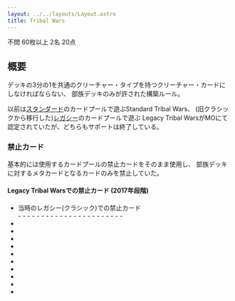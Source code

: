 ```yaml
---
layout: ../../layouts/Layout.astro
title: Tribal Wars
---
```



<div class="flex gap-2 m-2 flex-wrap justify-center">
  <Card title="カードプール" class="flex-none basis-80 xl:basis-96">
    <AreaIcon slot="img" />
    不問
  </Card>
  <Card title="デッキ枚数" class="flex-none basis-80 xl:basis-96">
    <CardsIcon slot="img" />
		60枚以上
  </Card>
  <Card title="プレイ人数" class="flex-none basis-80 xl:basis-96">
    <PeopleIcon slot="img" />
    2名
  </Card>
  <Card title="開始ライフ" class="flex-none basis-80 xl:basis-96">
    <HeartIcon slot="img" />
    20点
  </Card>
  <OXCard title="プレイ可能環境" class="flex-none basis-80 xl:basis-96" list={[
		{name:"Paper", value: "triangle"},
		{name:"Magic Online", value: "triangle"},
		{name:"Magic Arena", value: false}
	]}>
    <CircleIcon slot="img"/>
  </OXCard>
</div>

## 概要

デッキの3分の1を共通のクリーチャー・タイプを持つクリーチャー・カードにしなければならない、
部族デッキのみが許された構築ルール。

以前は[スタンダード](/mtg-formats-list/construct/standard)のカードプールで遊ぶStandard Tribal Wars、
(旧クラシックから移行した)[レガシー](/mtg-formats-list/construct/legacy)のカードプールで遊ぶ
Legacy Tribal WarsがMOにて認定されていたが、どちらもサポートは終了している。

### 禁止カード

基本的には使用するカードプールの禁止カードをそのまま使用し、
部族デッキに対するメタカードとなるカードのみを禁止していた。

#### Legacy Tribal Warsでの禁止カード (2017年段階)

- 当時のレガシー(クラシック)での禁止カード
  <div class="two-column-list">
    - <CardName name="Balance" nameJp="天秤" />
    - <CardName name="Channel" nameJp="チャネル" />
    - <CardName name="Demonic Consultation" />
    - <CardName name="Demonic Tutor" nameJp="悪魔の教示者" />
    - <CardName name="Fastbond" />
    - <CardName name="Flash" nameJp="閃光" />
    - <CardName name="Imperial Seal" nameJp="伝国の玉璽" />
    - <CardName name="Library of Alexandria" />
    - <CardName name="Mana Crypt" nameJp="魔力の墓所" />
    - <CardName name="Mana Vault" nameJp="魔力の櫃" />
    - <CardName name="Mishra's Workshop" />
    - <CardName name="Necropotence" nameJp="ネクロポーテンス" />
    - <CardName name="Skullclamp" nameJp="頭蓋骨絞め" />
    - <CardName name="Sol Ring" nameJp="太陽の指輪" />
    - <CardName name="Strip Mine" nameJp="露天鉱床" />
    - <CardName name="Survival of the Fittest" nameJp="適者生存" />
    - <CardName name="Time Vault" />
    - <CardName name="Tinker" nameJp="修繕" />
    - <CardName name="Tolarian Academy" nameJp="トレイリアのアカデミー" />
    - <CardName name="Vampiric Tutor" nameJp="吸血の教示者" />
    - <CardName name="Wheel of Fortune" />
    - <CardName name="Yawgmoth's Bargain" nameJp="ヨーグモスの取り引き" />
    - <CardName name="Yawgmoth's Will" nameJp="ヨーグモスの意志" />
  </div>
- <CardName name="Arboria" nameJp="アルボリア" />
- <CardName name="Circle of Solace" nameJp="慰めの防御円" />
- <CardName name="Engineered Plague" nameJp="仕組まれた疫病" />
- <CardName name="Extinction" nameJp="絶滅" />
- <CardName name="Moat" />
- <CardName name="Peer Pressure" nameJp="周囲の圧力" />
- <CardName name="Stasis" nameJp="停滞" />
- <CardName name="The Abyss" />
- <CardName name="Tsabo's Decree" nameJp="サーボの命令" />
- <CardName name="Umezawa's Jitte" nameJp="梅澤の十手" />
